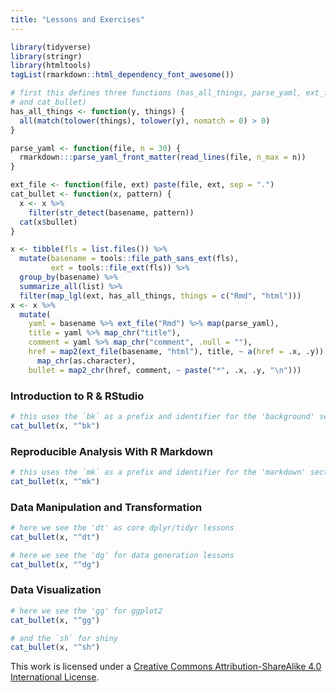 ```yaml
---
title: "Lessons and Exercises"
---
```


```r
library(tidyverse)
library(stringr)
library(htmltools)
tagList(rmarkdown::html_dependency_font_awesome())
```

```r
# first this defines three functions (has_all_things, parse_yaml, ext_file,  
# and cat_bullet)
has_all_things <- function(y, things) {
  all(match(tolower(things), tolower(y), nomatch = 0) > 0)
}

parse_yaml <- function(file, n = 30) {
  rmarkdown:::parse_yaml_front_matter(read_lines(file, n_max = n))
}

ext_file <- function(file, ext) paste(file, ext, sep = ".")
cat_bullet <- function(x, pattern) {
  x <- x %>% 
    filter(str_detect(basename, pattern))
  cat(x$bullet)
}
```

```r
x <- tibble(fls = list.files()) %>%
  mutate(basename = tools::file_path_sans_ext(fls),
         ext = tools::file_ext(fls)) %>% 
  group_by(basename) %>% 
  summarize_all(list) %>% 
  filter(map_lgl(ext, has_all_things, things = c("Rmd", "html")))
x <- x %>% 
  mutate(
    yaml = basename %>% ext_file("Rmd") %>% map(parse_yaml),
    title = yaml %>% map_chr("title"),
    comment = yaml %>% map_chr("comment", .null = ""),
    href = map2(ext_file(basename, "html"), title, ~ a(href = .x, .y)) %>%
      map_chr(as.character),
    bullet = map2_chr(href, comment, ~ paste("*", .x, .y, "\n")))
```

### Introduction to R & RStudio

```r
# this uses the `bk` as a prefix and identifier for the 'background' section
cat_bullet(x, "^bk")
```

### Reproducible Analysis With R Markdown

```r
# this uses the `mk` as a prefix and identifier for the 'markdown' section
cat_bullet(x, "^mk")
```

### Data Manipulation and Transformation

```r
# here we see the 'dt' as core dplyr/tidyr lessons
cat_bullet(x, "^dt")
```

<!-- ### Simulate Data  -->

```r
# here we see the 'dg' for data generation lessons
cat_bullet(x, "^dg")
```

### Data Visualization

```r
# here we see the 'gg' for ggplot2 
cat_bullet(x, "^gg")
```

<!-- ### Dashboards and Shiny -->

```r
# and the `sh` for shiny
cat_bullet(x, "^sh")
```

This work is licensed under a [Creative Commons Attribution-ShareAlike 4.0 International License](https://creativecommons.org/licenses/by-sa/4.0/).

